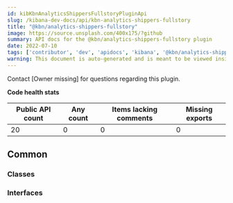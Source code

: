 ```yaml
---
id: kibKbnAnalyticsShippersFullstoryPluginApi
slug: /kibana-dev-docs/api/kbn-analytics-shippers-fullstory
title: "@kbn/analytics-shippers-fullstory"
image: https://source.unsplash.com/400x175/?github
summary: API docs for the @kbn/analytics-shippers-fullstory plugin
date: 2022-07-10
tags: ['contributor', 'dev', 'apidocs', 'kibana', '@kbn/analytics-shippers-fullstory']
warning: This document is auto-generated and is meant to be viewed inside our experimental, new docs system. Reach out in #docs-engineering for more info.
---
```




Contact [Owner missing] for questions regarding this plugin.

**Code health stats**

| Public API count  | Any count | Items lacking comments | Missing exports |
|-------------------|-----------|------------------------|-----------------|
| 20 | 0 | 0 | 0 |

## Common

### Classes
<DocDefinitionList data={kbnAnalyticsShippersFullstoryObj.common.classes}/>

### Interfaces
<DocDefinitionList data={kbnAnalyticsShippersFullstoryObj.common.interfaces}/>

